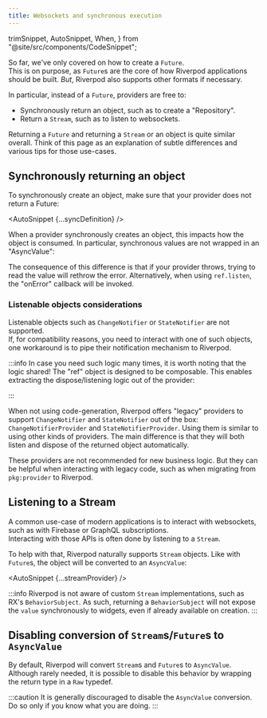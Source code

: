 ```yaml
---
title: Websockets and synchronous execution
---
```


  trimSnippet,
  AutoSnippet,
  When,
} from "@site/src/components/CodeSnippet";

So far, we've only covered on how to create a `Future`.  
This is on purpose, as `Future`s are the core of how Riverpod applications
should be built. _But_, Riverpod also supports other formats if necessary.

In particular, instead of a `Future`, providers are free to:

- Synchronously return an object, such as to create a "Repository".
- Return a `Stream`, such as to listen to websockets.

Returning a `Future` and returning a `Stream` or an object
is quite similar overall. Think of this page as
an explanation of subtle differences and various tips for those use-cases.

## Synchronously returning an object

To synchronously create an object, make sure that your
provider does not return a Future:

<AutoSnippet {...syncDefinition} />

When a provider synchronously creates an object,
this impacts how the object is consumed.
In particular, synchronous values are not wrapped
in an "AsyncValue":

<AutoSnippet raw={syncConsumer} />

The consequence of this difference is that if your provider
throws, trying to read the value will rethrow the error.
Alternatively, when using `ref.listen`, the "onError" callback
will be invoked.

### Listenable objects considerations

<When codegen={true}>

Listenable objects such as `ChangeNotifier` or `StateNotifier` are not supported.  
If, for compatibility reasons, you need to interact with one of such objects,
one workaround is to pipe their notification mechanism to Riverpod.

<AutoSnippet raw={pipeChangeNotifier} />

:::info
In case you need such logic many times, it is worth noting that
the logic shared! The "ref" object is designed to be composable.
This enables extracting the dispose/listening logic out of the provider:

<AutoSnippet raw={sharedPipeChangeNotifier} />
:::

</When>

<When codegen={false}>

When not using code-generation, Riverpod offers "legacy" providers
to support `ChangeNotifier` and `StateNotifier` out of the box:
`ChangeNotifierProvider` and `StateNotifierProvider`. Using them is
similar to using other kinds of providers. The main difference is
that they will both listen and dispose of the returned object automatically.

These providers are not recommended for new business logic.
But they can be helpful when interacting with legacy code,
such as when migrating from `pkg:provider` to Riverpod.

<AutoSnippet raw={changeNotifierProvider} />

</When>

## Listening to a Stream

A common use-case of modern applications is to interact with websockets,
such as with Firebase or GraphQL subscriptions.  
Interacting with those APIs is often done by listening to a `Stream`.

To help with that, Riverpod naturally supports `Stream` objects.
Like with `Future`s, the object will be converted to an `AsyncValue`:

<AutoSnippet {...streamProvider} />

:::info
Riverpod is not aware of custom `Stream` implementations, such as
RX's `BehaviorSubject`.
As such, returning a `BehaviorSubject` will not expose the `value`
synchronously to widgets, even if already available on creation.
:::

## Disabling conversion of `Stream`s/`Future`s to `AsyncValue`

By default, Riverpod will convert `Stream`s and `Future`s to `AsyncValue`.
Although rarely needed, it is possible to disable this behavior by wrapping
the return type in a `Raw` typedef.

:::caution
It is generally discouraged to disable the `AsyncValue` conversion.
Do so only if you know what you are doing.
:::

<AutoSnippet raw={rawUsage} />
